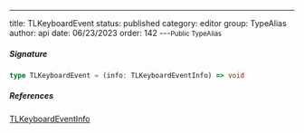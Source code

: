 ---
title: TLKeyboardEvent
status: published
category: editor
group: TypeAlias
author: api
date: 06/23/2023
order: 142
---<Small>Public TypeAlias</Small>




##### Signature


```ts
type TLKeyboardEvent = (info: TLKeyboardEventInfo) => void
```

##### References

[TLKeyboardEventInfo](/gen/editor/TLKeyboardEventInfo-type)

